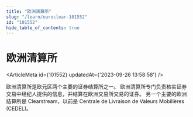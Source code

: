 ```yaml
---
title: "欧洲清算所"
slug: "/learn/euroclear-101552"
id: "101552"
hide_table_of_contents: true
---
```



# 欧洲清算所

<ArticleMeta id={101552} updatedAt={'2023-09-26 13:58:58'} />
<div className='border-solid border-b border-t-0 my-4 border-[var(--ifm-color-gray-300)]' />

欧洲清算所是欧元区两个主要的证券结算所之一。 欧洲清算所专门负责核实证券交易中经纪人提供的信息，并结算在欧洲交易所交易的证券。 另一个主要的欧洲结算所是 Clearstream，以前是 Centrale de Livraison de Valeurs Mobilières (CEDEL)。
